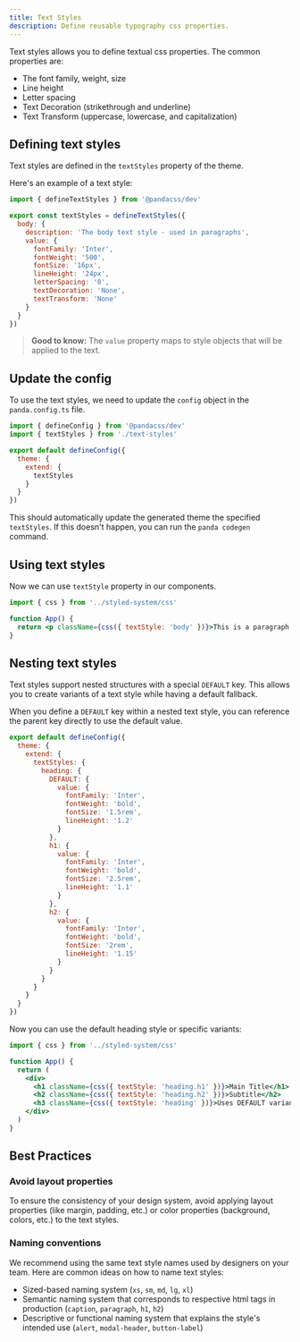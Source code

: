 ```yaml
---
title: Text Styles
description: Define reusable typography css properties.
---
```


Text styles allows you to define textual css properties. The common properties are:

- The font family, weight, size
- Line height
- Letter spacing
- Text Decoration (strikethrough and underline)
- Text Transform (uppercase, lowercase, and capitalization)

## Defining text styles

Text styles are defined in the `textStyles` property of the theme.

Here's an example of a text style:

```js filename="text-styles.ts"
import { defineTextStyles } from '@pandacss/dev'

export const textStyles = defineTextStyles({
  body: {
    description: 'The body text style - used in paragraphs',
    value: {
      fontFamily: 'Inter',
      fontWeight: '500',
      fontSize: '16px',
      lineHeight: '24px',
      letterSpacing: '0',
      textDecoration: 'None',
      textTransform: 'None'
    }
  }
})
```

> **Good to know:** The `value` property maps to style objects that will be applied to the text.

## Update the config

To use the text styles, we need to update the `config` object in the `panda.config.ts` file.

```js filename="panda.config.ts"
import { defineConfig } from '@pandacss/dev'
import { textStyles } from './text-styles'

export default defineConfig({
  theme: {
    extend: {
      textStyles
    }
  }
})
```

This should automatically update the generated theme the specified `textStyles`. If this doesn't happen, you can run the
`panda codegen` command.

## Using text styles

Now we can use `textStyle` property in our components.

```jsx
import { css } from '../styled-system/css'

function App() {
  return <p className={css({ textStyle: 'body' })}>This is a paragraph from Panda with the body text style.</p>
}
```

## Nesting text styles

Text styles support nested structures with a special `DEFAULT` key. This allows you to create variants of a text style
while having a default fallback.

When you define a `DEFAULT` key within a nested text style, you can reference the parent key directly to use the default
value.

```js filename="panda.config.ts"
export default defineConfig({
  theme: {
    extend: {
      textStyles: {
        heading: {
          DEFAULT: {
            value: {
              fontFamily: 'Inter',
              fontWeight: 'bold',
              fontSize: '1.5rem',
              lineHeight: '1.2'
            }
          },
          h1: {
            value: {
              fontFamily: 'Inter',
              fontWeight: 'bold',
              fontSize: '2.5rem',
              lineHeight: '1.1'
            }
          },
          h2: {
            value: {
              fontFamily: 'Inter',
              fontWeight: 'bold',
              fontSize: '2rem',
              lineHeight: '1.15'
            }
          }
        }
      }
    }
  }
})
```

Now you can use the default heading style or specific variants:

```jsx
import { css } from '../styled-system/css'

function App() {
  return (
    <div>
      <h1 className={css({ textStyle: 'heading.h1' })}>Main Title</h1>
      <h2 className={css({ textStyle: 'heading.h2' })}>Subtitle</h2>
      <h3 className={css({ textStyle: 'heading' })}>Uses DEFAULT variant</h3>
    </div>
  )
}
```

## Best Practices

### Avoid layout properties

To ensure the consistency of your design system, avoid applying layout properties (like margin, padding, etc.) or color
properties (background, colors, etc.) to the text styles.

### Naming conventions

We recommend using the same text style names used by designers on your team. Here are common ideas on how to name text
styles:

- Sized-based naming system (`xs`, `sm`, `md`, `lg`, `xl`)
- Semantic naming system that corresponds to respective html tags in production (`caption`, `paragraph`, `h1`, `h2`)
- Descriptive or functional naming system that explains the style's intended use (`alert`, `modal-header`,
  `button-label`)

